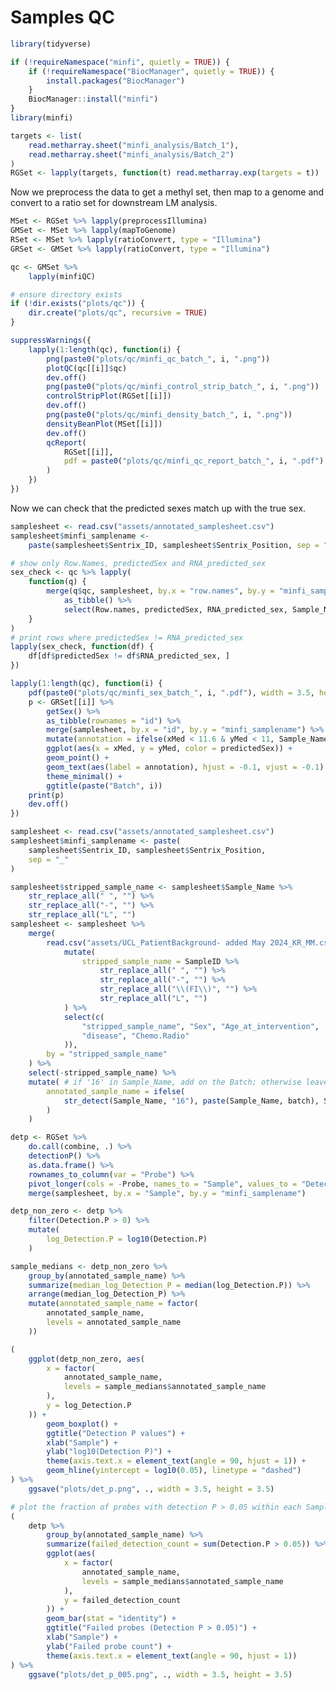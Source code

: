 # Samples QC

``` r
library(tidyverse)

if (!requireNamespace("minfi", quietly = TRUE)) {
    if (!requireNamespace("BiocManager", quietly = TRUE)) {
        install.packages("BiocManager")
    }
    BiocManager::install("minfi")
}
library(minfi)
```


``` r
targets <- list(
    read.metharray.sheet("minfi_analysis/Batch_1"),
    read.metharray.sheet("minfi_analysis/Batch_2")
)
RGSet <- lapply(targets, function(t) read.metharray.exp(targets = t))
```

Now we preprocess the data to get a methyl set, then map to a genome and convert to a
ratio set for downstream LM analysis.

``` r
MSet <- RGSet %>% lapply(preprocessIllumina)
GMSet <- MSet %>% lapply(mapToGenome)
RSet <- MSet %>% lapply(ratioConvert, type = "Illumina")
GRSet <- GMSet %>% lapply(ratioConvert, type = "Illumina")
```

``` r
qc <- GMSet %>%
    lapply(minfiQC)
```

``` r
# ensure directory exists
if (!dir.exists("plots/qc")) {
    dir.create("plots/qc", recursive = TRUE)
}

suppressWarnings({
    lapply(1:length(qc), function(i) {
        png(paste0("plots/qc/minfi_qc_batch_", i, ".png"))
        plotQC(qc[[i]]$qc)
        dev.off()
        png(paste0("plots/qc/minfi_control_strip_batch_", i, ".png"))
        controlStripPlot(RGSet[[i]])
        dev.off()
        png(paste0("plots/qc/minfi_density_batch_", i, ".png"))
        densityBeanPlot(MSet[[i]])
        dev.off()
        qcReport(
            RGSet[[i]],
            pdf = paste0("plots/qc/minfi_qc_report_batch_", i, ".pdf")
        )
    })
})
```

Now we can check that the predicted sexes match up with the true sex.

``` r
samplesheet <- read.csv("assets/annotated_samplesheet.csv")
samplesheet$minfi_samplename <-
    paste(samplesheet$Sentrix_ID, samplesheet$Sentrix_Position, sep = "_")

# show only Row.Names, predictedSex and RNA_predicted_sex
sex_check <- qc %>% lapply(
    function(q) {
        merge(q$qc, samplesheet, by.x = "row.names", by.y = "minfi_samplename") %>%
            as_tibble() %>%
            select(Row.names, predictedSex, RNA_predicted_sex, Sample_Name)
    }
)
# print rows where predictedSex != RNA_predicted_sex
lapply(sex_check, function(df) {
    df[df$predictedSex != df$RNA_predicted_sex, ]
})
```

``` r
lapply(1:length(qc), function(i) {
    pdf(paste0("plots/qc/minfi_sex_batch_", i, ".pdf"), width = 3.5, height = 2.5)
    p <- GRSet[[i]] %>%
        getSex() %>%
        as_tibble(rownames = "id") %>%
        merge(samplesheet, by.x = "id", by.y = "minfi_samplename") %>%
        mutate(annotation = ifelse(xMed < 11.6 & yMed < 11, Sample_Name, "")) %>%
        ggplot(aes(x = xMed, y = yMed, color = predictedSex)) +
        geom_point() +
        geom_text(aes(label = annotation), hjust = -0.1, vjust = -0.1) +
        theme_minimal() +
        ggtitle(paste("Batch", i))
    print(p)
    dev.off()
})
```

``` r
samplesheet <- read.csv("assets/annotated_samplesheet.csv")
samplesheet$minfi_samplename <- paste(
    samplesheet$Sentrix_ID, samplesheet$Sentrix_Position,
    sep = "_"
)

samplesheet$stripped_sample_name <- samplesheet$Sample_Name %>%
    str_replace_all(" ", "") %>%
    str_replace_all("-", "") %>%
    str_replace_all("L", "")
samplesheet <- samplesheet %>%
    merge(
        read.csv("assets/UCL_PatientBackground- added May 2024_KR_MM.csv") %>%
            mutate(
                stripped_sample_name = SampleID %>%
                    str_replace_all(" ", "") %>%
                    str_replace_all("-", "") %>%
                    str_replace_all("\\(FI\\)", "") %>%
                    str_replace_all("L", "")
            ) %>%
            select(c(
                "stripped_sample_name", "Sex", "Age_at_intervention",
                "disease", "Chemo.Radio"
            )),
        by = "stripped_sample_name"
    ) %>%
    select(-stripped_sample_name) %>%
    mutate( # if '16' in Sample_Name, add on the Batch; otherwise leave
        annotated_sample_name = ifelse(
            str_detect(Sample_Name, "16"), paste(Sample_Name, batch), Sample_Name
        )
    )
```

``` r
detp <- RGSet %>%
    do.call(combine, .) %>%
    detectionP() %>%
    as.data.frame() %>%
    rownames_to_column(var = "Probe") %>%
    pivot_longer(cols = -Probe, names_to = "Sample", values_to = "Detection.P") %>%
    merge(samplesheet, by.x = "Sample", by.y = "minfi_samplename")

detp_non_zero <- detp %>%
    filter(Detection.P > 0) %>%
    mutate(
        log_Detection.P = log10(Detection.P)
    )

sample_medians <- detp_non_zero %>%
    group_by(annotated_sample_name) %>%
    summarize(median_log_Detection_P = median(log_Detection.P)) %>%
    arrange(median_log_Detection_P) %>%
    mutate(annotated_sample_name = factor(
        annotated_sample_name,
        levels = annotated_sample_name
    ))

(
    ggplot(detp_non_zero, aes(
        x = factor(
            annotated_sample_name,
            levels = sample_medians$annotated_sample_name
        ),
        y = log_Detection.P
    )) +
        geom_boxplot() +
        ggtitle("Detection P values") +
        xlab("Sample") +
        ylab("log10(Detection P)") +
        theme(axis.text.x = element_text(angle = 90, hjust = 1)) +
        geom_hline(yintercept = log10(0.05), linetype = "dashed")
) %>%
    ggsave("plots/det_p.png", ., width = 3.5, height = 3.5)

# plot the fraction of probes with detection P > 0.05 within each Sample
(
    detp %>%
        group_by(annotated_sample_name) %>%
        summarize(failed_detection_count = sum(Detection.P > 0.05)) %>%
        ggplot(aes(
            x = factor(
                annotated_sample_name,
                levels = sample_medians$annotated_sample_name
            ),
            y = failed_detection_count
        )) +
        geom_bar(stat = "identity") +
        ggtitle("Failed probes (Detection P > 0.05)") +
        xlab("Sample") +
        ylab("Failed probe count") +
        theme(axis.text.x = element_text(angle = 90, hjust = 1))
) %>%
    ggsave("plots/det_p_005.png", ., width = 3.5, height = 3.5)
```
